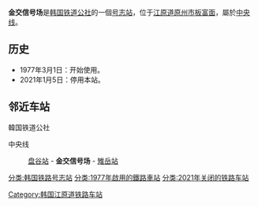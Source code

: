 {{朝鮮半島車站資訊
|公司色 = #0066b3
|文字色 = 
|站名 = 金交信号场
|圖片 = Korail Geumgyo Station.jpg
|pxl = 
|圖片說明 = 车站站舍
|前一站 = [[盘谷站|盘谷]]
|前一站距離 = 4.0
|後一站距離 = 5.8
|後一站 = [[雉岳站|雉岳]]
|諺文 = 금교역
|朝鮮漢字 = 金交驛
|文觀部式 = Geumgyo-yeok
|馬-賴式 =
|副站名 = 
|車站編號 = 
|停站路線數 = 
|所屬公司 = [[韩国铁道公社|韩国铁道公社]]
|所屬路線 = [[中央线_(韩国)|中央线]]
|距離 = 115.9
|起點站 = [[清凉里站|清凉里]]
|所在地 =[[江原道_(南)|江原道]][[原州市|原州市]][[板富面|板富面]]
|車站構造 = 地面车站
|月台配置 = 
|啟用年月日 = 1977年3月1日
|廢站年月日 = 2021年1月5日
|上下車人次 = 
|統計年度 = 
|轉車 = 
|備註 = 
|全寬備註 = 
}}

'''金交信号场'''是[[韩国铁道公社|韩国铁道公社]]的一個[[号志站|号志站]]，位于[[江原道_(南)|江原道]][[原州市|原州市]][[板富面|板富面]]，屬於[[中央线_(韩国)|中央线]]。

== 历史 ==
*1977年3月1日：开始使用。
*2021年1月5日：停用本站。

== 邻近车站 ==
;韓国铁道公社
中央线
:[[盘谷站|盘谷站]] - '''金交信号场''' - [[雉岳站|雉岳站]]

{{中央线 (韩国)}}

[[分类:韩国铁路号志站|分类:韩国铁路号志站]]
[[Category:韩国江原道铁路车站|Category:韩国江原道铁路车站]]
[[分类:1977年啟用的鐵路車站|分类:1977年啟用的鐵路車站]]
[[分类:2021年关闭的铁路车站|分类:2021年关闭的铁路车站]]